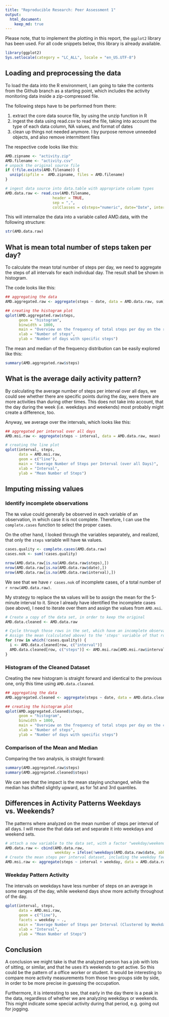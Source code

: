 ```yaml
---
title: "Reproducible Research: Peer Assessment 1"
output: 
  html_document:
    keep_md: true
---
```

Please note, that to implement the plotting in this report, the `ggplot2` library has been used. For all code snippets below, this library is already available.
```r
library(ggplot2)
Sys.setlocale(category = "LC_ALL", locale = "en_US.UTF-8")
```

## Loading and preprocessing the data
To load the data into the R environment, I am going to take the contents from the Github branch as a starting point, which includes the activity monitoring data inside a zip-compressed file. 

The following steps have to be performed from there:

1.  extract the core data source file, by using the unzip function in R
2.  ingest the data using read.csv to read the file, taking into account the type of each data column, NA values, and format of dates
3.  clean up things not needed anymore. I by purpose remove unneeded objects, and also remove intermittent files 

The respective code looks like this:
```r
AMD.zipname <- "activity.zip"
AMD.filename <- "activity.csv"
# unpack the original source file
if (!file.exists(AMD.filename)) {
  unzip(zipfile =  AMD.zipname, files = AMD.filename)
}

# ingest data source into data.table with appropriate column types
AMD.data.raw <- read.csv(AMD.filename,
                     header = TRUE,
                     sep = ",",
                     colClasses = c(steps="numeric", date="Date", interval="numeric"), na.strings = "NA")
```
This will internalize the data into a variable called AMD.data, with the following structure:
```r
str(AMD.data.raw)
```

## What is mean total number of steps taken per day?
To calculate the mean total number of steps per day, we need to aggregate the steps of all intervals for each individual day. The result shall be shown in histogram.

The code looks like this:
```r
## aggregating the data
AMD.aggregated.raw <- aggregate(steps ~ date, data = AMD.data.raw, sum)

## creating the histogram plot
qplot(AMD.aggregated.raw$steps, 
      geom = "histogram", 
      binwidth = 1000,
      main = "Overview on the frequency of total steps per day on the raw data (incl. NA)", 
      xlab = "Number of steps",
      ylab = "Number of days with specific steps")
```

The mean and median of the frequency distribution can be easily explored like this:
```r
summary(AMD.aggregated.raw$steps)
```

## What is the average daily activity pattern?
By calculating the average number of steps per interval over all days, we could see whether there are specific points during the day, were there are more activities than during other times. This does not take into account, that the day during the week (i.e. weekdays and weekends) most probably might create a difference, too.

Anyway, we average over the intervals, which looks like this:
```r
## aggregated per interval over all days
AMD.msi.raw <- aggregate(steps ~ interval, data = AMD.data.raw, mean)

# creating the line plot
qplot(interval, steps, 
      data = AMD.msi.raw, 
      geom = c("line"),
      main = "Average Number of Steps per Interval (over all Days)", 
      xlab = "Interval",
      ylab = "Mean Number of Steps")
```

## Imputing missing values

### Identify incomplete observations
The `NA` value could generally be observed in each variable of an observation, in which case it is not complete. Therefore, I can use the `complete.cases` function to select the proper cases.

On the other hand, I looked through the variables separately, and realized, that only the `steps` variable will have `NA` values.

```r
cases.quality <- complete.cases(AMD.data.raw)
cases.nok <- sum(!cases.quality)

nrow(AMD.data.raw[is.na(AMD.data.raw$steps),])
nrow(AMD.data.raw[is.na(AMD.data.raw$date),])
nrow(AMD.data.raw[is.na(AMD.data.raw$interval),])
```

We see that we have `r cases.nok` of incomplete cases, of a total number of `r nrow(AMD.data.raw)`.

My strategy to replace the `NA` values will be to assign the mean for the 5-minute interval to it.
Since I already have identified the incomplete cases (see above), I need to iterate over them and assign the values from `AMD.msi`.

```r
# Create a copy of the data set, in order to keep the original
AMD.data.cleaned <- AMD.data.raw

# Cycle through those rows in the set, which have an incomplete observation
# Assign the mean (calculated above) to the 'steps' variable of that row 
for (row in which(!cases.quality)) {
  i <- AMD.data.cleaned[row, c("interval")]
  AMD.data.cleaned[row, c("steps")] <- AMD.msi.raw[AMD.msi.raw$interval == i, c("steps")]
}
```

### Histogram of the Cleaned Dataset
Creating the new histogram is straight forward and identical to the previous one, only this time using `AMD.data.cleaned`.
```r
## aggregating the data
AMD.aggregated.cleaned <- aggregate(steps ~ date, data = AMD.data.cleaned, sum)

## creating the histogram plot
qplot(AMD.aggregated.cleaned$steps, 
      geom = "histogram", 
      binwidth = 1000,
      main = "Overview on the frequency of total steps per day on the cleaned data", 
      xlab = "Number of steps",
      ylab = "Number of days with specific steps")
```

### Comparison of the Mean and Median
Comparing the two analysis, is straight forward:
```r
summary(AMD.aggregated.raw$steps)
summary(AMD.aggregated.cleaned$steps)
```
We can see that the impact is the mean staying unchanged, while the median has shifted slightly upward, as for 1st and 3rd quantiles.

## Differences in Activity Patterns Weekdays vs. Weekends?
The patterns where analyzed on the mean number of steps per interval of all days. I will reuse the that data set and separate it into weekdays and weekend sets.
```r
# attach a now variable to the data set, with a factor "weekday/weekend". Use the date variable to derive it.
AMD.data.raw <- cbind(AMD.data.raw, 
                      weekday = ifelse(!weekdays(AMD.data.raw$date, abbreviate = TRUE) %in% c("Sat", "Sun"), "weekday", "weekend"))
# Create the mean steps per interval dataset, including the weekday factor
AMD.msi.raw <- aggregate(steps ~ interval + weekday, data = AMD.data.raw, mean)
```

### Weekday Pattern Activity
The intervals on weekdays have less number of steps on an average in some ranges of the day, while weekend days show more activity throughout of the day.
```r
qplot(interval, steps, 
      data = AMD.msi.raw,
      geom = c("line"),
      facets = weekday ~ .,      
      main = "Average Number of Steps per Interval (Clustered by Weekday vs. Weekend)", 
      xlab = "Interval",
      ylab = "Mean Number of Steps")
```

## Conclusion
A conclusion we might take is that the analyzed person has a job with lots of sitting, or similar, and that he uses it's weekends to get active. So this could be the pattern of a office worker or student. It would be interesting to compare more activity measurements from those two groups side by side, in order to be more precise in guessing the occupation.

Furthermore, it is interesting to see, that early in the day there is a peak in the data, regardless of whether we are analyzing weekdays or weekends. This might indicate some special activity during that period, e.g. going out for jogging.
